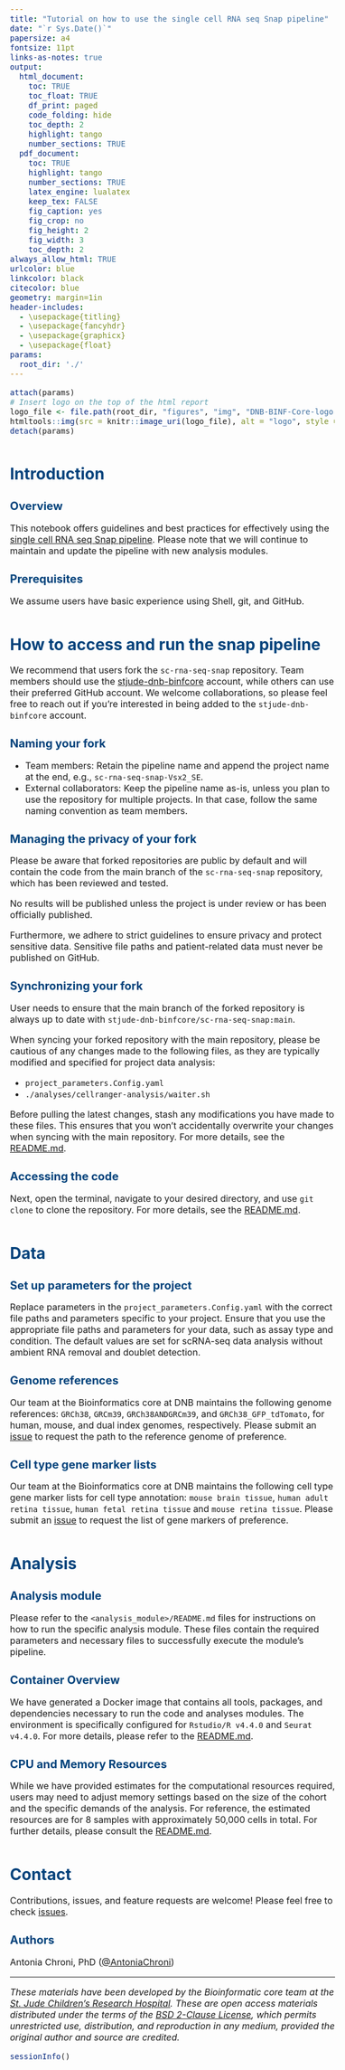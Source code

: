 ```yaml
---
title: "Tutorial on how to use the single cell RNA seq Snap pipeline"
date: "`r Sys.Date()`"
papersize: a4
fontsize: 11pt
links-as-notes: true
output:
  html_document:
    toc: TRUE
    toc_float: TRUE
    df_print: paged
    code_folding: hide
    toc_depth: 2
    highlight: tango
    number_sections: TRUE
  pdf_document:
    toc: TRUE
    highlight: tango
    number_sections: TRUE
    latex_engine: lualatex
    keep_tex: FALSE
    fig_caption: yes
    fig_crop: no
    fig_height: 2
    fig_width: 3
    toc_depth: 2
always_allow_html: TRUE
urlcolor: blue
linkcolor: black
citecolor: blue
geometry: margin=1in
header-includes: 
  - \usepackage{titling}
  - \usepackage{fancyhdr}
  - \usepackage{graphicx}
  - \usepackage{float}
params:
  root_dir: './'
---
```


```r
attach(params)
# Insert logo on the top of the html report 
logo_file <- file.path(root_dir, "figures", "img", "DNB-BINF-Core-logo.png")
htmltools::img(src = knitr::image_uri(logo_file), alt = "logo", style = "position:absolute; top:0; left:0; padding:0px; height:120px;")
detach(params)
```


\addtolength{\headheight}{2.0cm} 
\fancypagestyle{plain}{} 
\thispagestyle{fancy}
\fancyhead[L]{\includegraphics[height=120px]{`r logo_file`}}
\renewcommand{\headrulewidth}{0pt}

<style type="text/css">
:root {--DNB_BINF_Core_color: #00427B;}

h1.title {margin-top: 130px;
          margin-bottom: 25px;
          font-size: 36px;}

.nobullet li {list-style-type: none;}

.reporthead {font-size: 20px;}

body { /* Normal */
  font-size: 16px;
  font-style: Arial, Helvetica, sans-serif;}

h1 {color: var(--DNB_BINF_Core_color);
    font-size: 28px;
    margin-top: 50px;}

h2 {color: var(--DNB_BINF_Core_color);
    font-size: 20px;}

.list-group-item.active, .list-group-item.active:focus, .list-group-item.active:hover {
  background-color: var(--DNB_BINF_Core_color);}
</style>

<a href="https://wiki.stjude.org/display/CAB">

</a>

\pagebreak

# Introduction

## Overview

This notebook offers guidelines and best practices for effectively using the [single cell RNA seq Snap pipeline](https://github.com/stjude-dnb-binfcore/sc-rna-seq-snap). Please note that we will continue to maintain and update the pipeline with new analysis modules.

## Prerequisites

We assume users have basic experience using Shell, git, and GitHub.


# How to access and run the snap pipeline

We recommend that users fork the `sc-rna-seq-snap` repository. Team members should use the [stjude-dnb-binfcore](https://github.com/stjude-dnb-binfcore) account, while others can use their preferred GitHub account. We welcome collaborations, so please feel free to reach out if you're interested in being added to the `stjude-dnb-binfcore` account.

## Naming your fork

  - Team members: Retain the pipeline name and append the project name at the end, e.g., `sc-rna-seq-snap-Vsx2_SE`.
  - External collaborators: Keep the pipeline name as-is, unless you plan to use the repository for multiple projects. In that case, follow the same naming convention as team members.

## Managing the privacy of your fork

Please be aware that forked repositories are public by default and will contain the code from the main branch of the `sc-rna-seq-snap` repository, which has been reviewed and tested.

No results will be published unless the project is under review or has been officially published. 

Furthermore, we adhere to strict guidelines to ensure privacy and protect sensitive data. Sensitive file paths and patient-related data must never be published on GitHub.

## Synchronizing your fork

User needs to ensure that the main branch of the forked repository is always up to date with `stjude-dnb-binfcore/sc-rna-seq-snap:main`. 

When syncing your forked repository with the main repository, please be cautious of any changes made to the following files, as they are typically modified and specified for project data analysis:

   - `project_parameters.Config.yaml`
   - `./analyses/cellranger-analysis/waiter.sh`

Before pulling the latest changes, stash any modifications you have made to these files. This ensures that you won't accidentally overwrite your changes when syncing with the main repository. For more details, see the [README.md](https://github.com/stjude-dnb-binfcore/sc-rna-seq-snap/blob/main/README.md#to-run-the-code-in-this-repository).

## Accessing the code

Next, open the terminal, navigate to your desired directory, and use `git clone` to clone the repository. For more details, see the [README.md](https://github.com/stjude-dnb-binfcore/sc-rna-seq-snap/blob/main/README.md#to-access-the-code-in-this-repository).


# Data

## Set up parameters for the project

Replace parameters in the `project_parameters.Config.yaml` with the correct file paths and parameters specific to your project. Ensure that you use the appropriate file paths and parameters for your data, such as assay type and condition. The default values are set for scRNA-seq data analysis without ambient RNA removal and doublet detection.

## Genome references

Our team at the Bioinformatics core at DNB maintains the following genome references: `GRCh38`, `GRCm39`, `GRCh38ANDGRCm39`, and `GRCh38_GFP_tdTomato`, for human, mouse, and dual index genomes, respectively. Please submit an [issue](https://github.com/stjude-dnb-binfcore/sc-rna-seq-snap/issues) to request the path to the reference genome of preference. 


## Cell type gene marker lists 

Our team at the Bioinformatics core at DNB maintains the following cell type gene marker lists for cell type annotation: `mouse brain tissue`, `human adult retina tissue`, `human fetal retina tissue` and `mouse retina tissue`. Please submit an [issue](https://github.com/stjude-dnb-binfcore/sc-rna-seq-snap/issues) to request the list of gene markers of preference. 


# Analysis

## Analysis module

Please refer to the `<analysis_module>/README.md` files for instructions on how to run the specific analysis module. These files contain the required parameters and necessary files to successfully execute the module’s pipeline.

## Container Overview

We have generated a Docker image that contains all tools, packages, and dependencies necessary to run the code and analyses modules. The environment is specifically configured for `Rstudio/R v4.4.0` and `Seurat v4.4.0`. For more details, please refer to the [README.md](https://github.com/stjude-dnb-binfcore/sc-rna-seq-snap/blob/main/run-container/README.md#load-specific-version-of-singularity).

## CPU and Memory Resources

While we have provided estimates for the computational resources required, users may need to adjust memory settings based on the size of the cohort and the specific demands of the analysis. For reference, the estimated resources are for 8 samples with approximately 50,000 cells in total. For further details, please consult the [README.md](https://github.com/stjude-dnb-binfcore/sc-rna-seq-snap/blob/main/README.md#to-request-memory-from-the-hpcf-cluster).


# Contact

Contributions, issues, and feature requests are welcome! Please feel free to check [issues](https://github.com/stjude-dnb-binfcore/trainings/issues).

## Authors

Antonia Chroni, PhD ([@AntoniaChroni](https://github.com/AntoniaChroni))

---

*These materials have been developed by the Bioinformatic core team at the [St. Jude Children's Research Hospital](https://www.stjude.org/). These are open access materials distributed under the terms of the [BSD 2-Clause License](https://opensource.org/license/bsd-2-clause), which permits unrestricted use, distribution, and reproduction in any medium, provided the original author and source are credited.*


```r
sessionInfo()
```